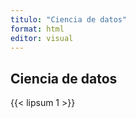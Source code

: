```yaml
---
titulo: "Ciencia de datos"
format: html
editor: visual
---
```


## Ciencia de datos

{{< lipsum 1 >}}